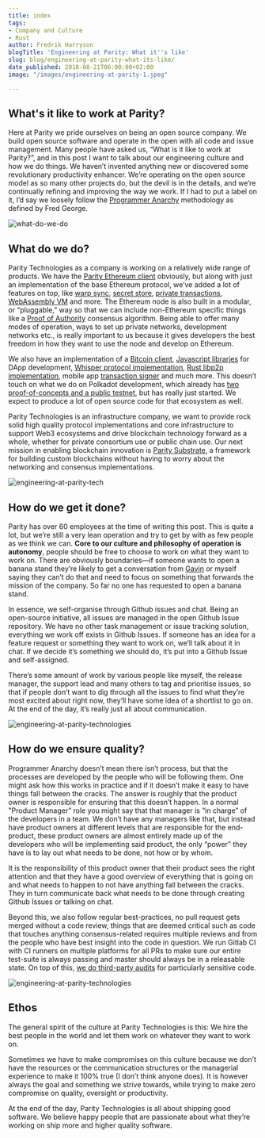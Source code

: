 ```yaml
---
title: index
tags:
- Company and Culture
- Rust
author: Fredrik Harryson
blogTitle: 'Engineering at Parity: What it''s like'
slug: blog/engineering-at-parity-what-its-like/
date_published: 2018-08-21T06:00:00+02:00
image: "/images/engineering-at-parity-1.jpeg"

---
```

## What's it like to work at Parity?

Here at Parity we pride ourselves on being an open source company. We build open source software and operate in the open with all code and issue management. Many people have asked us, “What is it like to work at Parity?”, and in this post I want to talk about our engineering culture and how we do things. We haven’t invented anything new or discovered some revolutionary productivity enhancer. We’re operating on the open source model as so many other projects do, but the devil is in the details, and we’re continually refining and improving the way we work. If I had to put a label on it, I’d say we loosely follow the [Programmer Anarchy](https://www.youtube.com/watch?v=uk-CF7klLdA) methodology as defined by Fred George.

![what-do-we-do](/images/what-do-we-do.jpeg "what-do-we-do")

## What do we do?

Parity Technologies as a company is working on a relatively wide range of products. We have the [Parity Ethereum client](https://parity.io/) obviously, but along with just an implementation of the base Ethereum protocol, we’ve added a lot of features on top, like [warp sync](https://wiki.parity.io/Warp-Sync.html), [secret store](https://wiki.parity.io/Secret-Store-Tutorial-overview), [private transactions](https://medium.com/paritytech/private-transactions-webassembly-and-permissioning-new-features-supported-by-energy-web-150178bb9612), [WebAssembly VM](https://medium.com/paritytech/why-we-believe-in-wasm-as-the-base-layer-of-decentralised-application-development-6196b8e3977e) and more. The Ethereum node is also built in a modular, or “pluggable,” way so that we can include non-Ethereum specific things like a [Proof of Authority](https://wiki.parity.io/Aura) consensus algorithm. Being able to offer many modes of operation, ways to set up private networks, development networks etc., is really important to us because it gives developers the best freedom in how they want to use the node and develop on Ethereum.

We also have an implementation of a [Bitcoin client](https://github.com/paritytech/parity-bitcoin), [Javascript libraries](https://github.com/paritytech/js-libs) for DApp development, [Whisper protocol implementation](https://wiki.parity.io/Whisper), [Rust libp2p implementation](https://github.com/libp2p/rust-libp2p), mobile app [transaction signer](https://wiki.parity.io/Parity-Signer-Mobile-App) and much more. This doesn’t touch on what we do on Polkadot development, which already has [two proof-of-concepts and a public testnet](https://medium.com/polkadot-network/polkadot-poc-2-is-here-parachains-runtime-upgrades-and-libp2p-networking-7035bb141c25), but has really just started. We expect to produce a lot of open source code for that ecosystem as well.

Parity Technologies is an infrastructure company, we want to provide rock solid high quality protocol implementations and core infrastructure to support Web3 ecosystems and drive blockchain technology forward as a whole, whether for private consortium use or public chain use. Our next mission in enabling blockchain innovation is [Parity Substrate](https://medium.com/paritytech/what-is-substrate-29af4231d7e0), a framework for building custom blockchains without having to worry about the networking and consensus implementations.

![engineering-at-parity-tech](/images/engineering-at-parity-final6.jpeg "engineering-at-parity-tech")

## How do we get it done?

Parity has over 60 employees at the time of writing this post. This is quite a lot, but we’re still a very lean operation and try to get by with as few people as we think we can. **Core to our culture and philosophy of operation is autonomy**, people should be free to choose to work on what they want to work on. There are obviously boundaries—if someone wants to open a banana stand they’re likely to get a conversation from [Gavin](https://twitter.com/gavofyork) or myself saying they can’t do that and need to focus on something that forwards the mission of the company. So far no one has requested to open a banana stand.

In essence, we self-organise through Github issues and chat. Being an open-source initiative, all issues are managed in the open Github Issue repository. We have no other task management or issue tracking solution, everything we work off exists in Github Issues. If someone has an idea for a feature request or something they want to work on, we’ll talk about it in chat. If we decide it’s something we should do, it’s put into a Github Issue and self-assigned.

There’s some amount of work by various people like myself, the release manager, the support lead and many others to tag and prioritise issues, so that if people don’t want to dig through all the issues to find what they’re most excited about right now, they’ll have some idea of a shortlist to go on. At the end of the day, it’s really just all about communication.

![engineering-at-parity-technologies](/images/engineering-at-parity-fnl.jpeg "engineering-at-parity-technologies")

## How do we ensure quality?

Programmer Anarchy doesn’t mean there isn’t process, but that the processes are developed by the people who will be following them. One might ask how this works in practice and if it doesn’t make it easy to have things fall between the cracks. The answer is roughly that the product owner is responsible for ensuring that this doesn’t happen. In a normal "Product Manager” role you might say that that manager is “in charge” of the developers in a team. We don’t have any managers like that, but instead have product owners at different levels that are responsible for the end-product, these product owners are almost entirely made up of the developers who will be implementing said product, the only “power” they have is to lay out what needs to be done, not how or by whom.

It is the responsibility of this product owner that their product sees the right attention and that they have a good overview of everything that is going on and what needs to happen to not have anything fall between the cracks. They in turn communicate back what needs to be done through creating Github Issues or talking on chat.

Beyond this, we also follow regular best-practices, no pull request gets merged without a code review, things that are deemed critical such as code that touches anything consensus-related requires multiple reviews and from the people who have best insight into the code in question. We run Gitlab CI with CI runners on multiple platforms for all PRs to make sure our entire test-suite is always passing and master should always be in a releasable state. On top of this, [we do third-party audits](https://paritytech.io/parity-technologies-appoints-trail-of-bits-to-lead-security-review/) for particularly sensitive code.

![engineering-at-parity-technologies](/images/engineering-at-parity-fnl2-1.jpeg "engineering-at-parity-technologies")

## Ethos

The general spirit of the culture at Parity Technologies is this: We hire the best people in the world and let them work on whatever they want to work on.

Sometimes we have to make compromises on this culture because we don’t have the resources or the communication structures or the managerial experience to make it 100% true (I don’t think anyone does). It is however always the goal and something we strive towards, while trying to make zero compromise on quality, oversight or productivity.

At the end of the day, Parity Technologies is all about shipping good software. We believe happy people that are passionate about what they’re working on ship more and higher quality software.